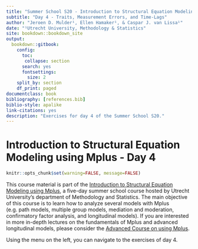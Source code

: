 ```yaml
--- 
title: "Summer School S20 - Introduction to Structural Equation Modeling using Mplus"
subtitle: "Day 4 - Traits, Measurement Errors, and Time-Lags"
author: "Jeroen D. Mulder¹, Ellen Hamaker¹, & Caspar J. van Lissa¹"
date: "¹Utrecht University, Methodology & Statistics"
site: bookdown::bookdown_site
output: 
  bookdown::gitbook:
    config: 
      toc:
       collapse: section
      search: yes
      fontsettings:
        size: 2
    split_by: section
    df_print: paged
documentclass: book
bibliography: [references.bib]
biblio-style: apalike
link-citations: yes
description: "Exercises for day 4 of the Summer School S20."
---
```


# Introduction to Structural Equation Modeling using Mplus - Day 4{-}

```r
knitr::opts_chunk$set(warning=FALSE, message=FALSE)
```

This course material is part of the [Introduction to Structural Equation Modeling using Mplus](https://utrechtsummerschool.nl/courses/social-sciences/introduction-to-structural-equation-modeling-using-mplus), a five-day summer school course hosted by Utrecht University's department of Methodology and Statistics. The main objective of this course is to learn how to analyze several models with Mplus (e.g. path models, multiple group models, mediation and moderation, confirmatory factor analysis, and longitudinal models). If you are interested in more in-depth lectures on the fundamentals of Mplus and advanced longitudinal models, please consider the [Advanced Course on using Mplus](https://utrechtsummerschool.nl/courses/social-sciences/advanced-course-on-using-mplus). 

Using the menu on the left, you can navigate to the exercises of day 4. 


